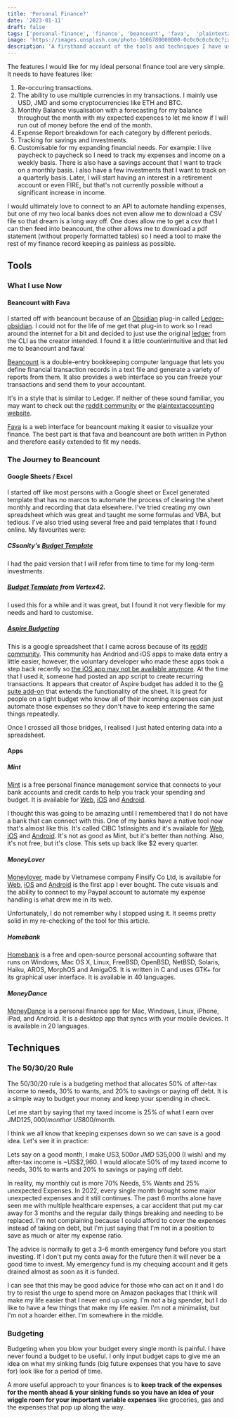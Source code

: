 ```yaml
---
title: 'Personal Finance?'
date: '2023-01-11'
draft: false
tags: ['personal-finance', 'finance', 'beancount', 'fava',  'plaintextaccounting']
image: 'https://images.unsplash.com/photo-1606780000000-0c0c0c0c0c0c?ixid=MnwxMjA3fDB8MHxwaG90by1wYWdlfHx8fGVufDB8fHx8&ixlib=rb-1.2.1&auto=format'
description: 'A firsthand account of the tools and techniques I have used over the years to try to wrangle my personal finances.'
---
```


The features I would like for my ideal personal finance tool are very simple. It needs to have features like:

1. Re-occuring transactions.
2. The ability to use multiple currencies in my transactions. I mainly use USD, JMD and some cryptocurrencies like ETH and BTC.
3. Monthly Balance visualisation with a forecasting for my balance throughout the month with my expected expences to let me know if I will run out of money before the end of the month.
4. Expense Report breakdown for each category by different periods.
5. Tracking for savings and investments.
6. Customisable for my expanding financial needs. For example: I live paycheck to paycheck so I need to track my expenses and income on a weekly basis. There is also have a savings account that I want to track on a monthly basis. I also have a few investments that I want to track on a quarterly basis. Later, I will start having an interest in a retirement account or even FIRE, but that's not currently possible without a significant increase in income.

I would ultimately love to connect to an API to automate handling expenses, but one of my two local banks does not even allow me to download a CSV file so that dream is a long way off. One does allow me to get a csv that I can then feed into beancount, the other allows me to download a pdf statement (without properly formatted tables) so I need a tool to make the rest of my finance record keeping as painless as possible.

## Tools

### What I use Now

#### Beancount with Fava

I started off with beancount because of an [Obsidian](https://obsidian.md/) plug-in called [Ledger-obsidian](https://github.com/tgrosinger/ledger-obsidian). I could not for the life of me get that plug-in to work so I read around the internet for a bit and decided to just use the original [ledger](https://github.com/ledger/ledger) from the CLI as the creator intended. I found it a little counterintuitive and that led me to beancount and fava!

[Beancount](https://beancount.github.io/) is a double-entry bookkeeping computer language that lets you define financial transaction records in a text file and generate a variety of reports from them. It also provides a web interface so you can freeze your transactions and send them to your accountant.

It's in a style that is similar to Ledger. If neither of these sound familiar, you may want to check out the [reddit community](https://old.reddit.com/r/plaintextaccounting/) or the [plaintextaccounting website](https://plaintextaccounting.org/).

[Fava](https://fava.pythonanywhere.com/example-beancount-file/income_statement/) is a web interface for beancount making it easier to visualize your finance. The best part is that fava and beancount are both written in Python and therefore easily extended to fit my needs.


### The Journey to Beancount

#### Google Sheets / Excel

I started off like most persons with a Google sheet or Excel generated template that has no marcos to automate the process of clearing the sheet monthly and recording that data elsewhere. I've tried creating my own spreadsheet which was great and taught me some formulas and VBA, but tedious. I've also tried using several free and paid templates that I found online. My favourites were:

##### CSsanity's [Budget Template](https://www.cassanity.com/budget-template/)

I had the paid version that I will refer from time to time for my long-term investments.
##### [Budget Template](https://www.vertex42.com/ExcelTemplates/budget-template.html) from Vertex42. 

I used this for a while and it was great, but I found it not very flexible for my needs and hard to customise.
##### [Aspire Budgeting](https://aspirebudget.com/) 

This is a google spreadsheet that I came across because of its [reddit community](https://old.reddit.com/r/aspirebudgeting/).  This community has Andriod and iOS apps to make data entry a little easier, however, the voluntary developer who made these apps took a step back recently so [the iOS  app may not be available anymore](https://old.reddit.com/r/aspirebudgeting/comments/v78yir/time_to_say_goodbye/). At the time that I used it, someone had posted an app script to create recurring transactions. It appears that creator of Aspire budget has added it to the [G suite add-on](https://workspace.google.com/marketplace/app/aspire_budgeting/591997494881) that extends the functionality of the sheet.  It is great for people on a tight budget who know all of their incoming expenses can just automate those expenses so they don't have to keep entering the same things repeatedly.

Once I crossed all those bridges, I realised I just hated entering data into a spreadsheet.

#### Apps

##### Mint 

[Mint](https://www.mint.com/) is a free personal finance management service that connects to your bank accounts and credit cards to help you track your spending and budget. It is available for [Web](https://www.mint.com/), [iOS](https://apps.apple.com/us/app/mint-personal-finance-money/id300238550) and [Android](https://play.google.com/store/apps/details?id=com.mint&hl=en_US).

I thought this was going to be amazing until I remembered that I do not have a bank that can connect with this. One of my banks have a native tool now that's almost like this. It's called CIBC 1stInsights and it's available for [Web](https://www.cibc.com/en/personal-banking/1stinsights.html), [iOS](https://apps.apple.com/ca/app/cibc-1stinsights/id1450000000) and [Android](https://play.google.com/store/apps/details?id=com.cibc.cibc1stinsights&hl=en_CA&gl=US). It's not as good as Mint, but it's better than nothing. Also, it's not free, but it's close. This sets up back like $2 every quarter.

##### MoneyLover

[Moneylover](https://moneylover.me/), made by Vietnamese company Finsify Co Ltd, is available for [Web](https://web.moneylover.me/), [iOS](https://apps.apple.com/app/apple-store/id486312413) and [Android](https://play.google.com/store/apps/details?id=com.bookmark.money) is the first app I ever bought. The cute visuals and the ability to connect to my Paypal account to automate my expense handling is what drew me in its web.

Unfortunately, I do not remember why I stopped using it. It seems pretty solid in my re-checking of the tool for this article.

##### Homebank

[Homebank](http://homebank.free.fr/en/) is a free and open-source personal accounting software that runs on Windows, Mac OS X, Linux, FreeBSD, OpenBSD, NetBSD, Solaris, Haiku, AROS, MorphOS and AmigaOS. It is written in C and uses GTK+ for its graphical user interface. It is available in 40 languages.

##### MoneyDance

[MoneyDance](https://infinitekind.com/moneydance) is a personal finance app for Mac, Windows, Linux, iPhone, iPad, and Android. It is a desktop app that syncs with your mobile devices. It is available in 20 languages.

## Techniques

### The 50/30/20 Rule

The 50/30/20 rule is a budgeting method that allocates 50% of after-tax income to needs, 30% to wants, and 20% to savings or paying off debt. It is a simple way to budget your money and keep your spending in check.

Let me start by saying that my taxed income is 25% of what I earn over JMD$125,000/month or ~US$800/month. 

I think we all know that keeping expenses down so we can save is a good idea. Let's see it in practice:

Lets say on a good month, I make US$3,500 or ~JMD$ 535,000 (I wish) and my after-tax income is ~US$2,960. I would allocate 50% of my taxed income to needs, 30% to wants and 20% to savings or paying off debt.

In reality, my monthly cut is more 70% Needs, 5% Wants and 25% unexpected Expenses. In 2022, every single month brought some major unexpected expenses and it still continues. The past 6 months alone have seen me with multiple healthcare expenses, a car accident that put my car away for 3 months and the regular daily things breaking and needing to be replaced.  I'm not complaining because I could afford to cover the expenses instead of taking on debt, but I'm just saying that I'm not in a position to save as much or alter my expense ratio.

The advice is normally to get a 3-6 month emergency fund before you start investing. If I don't put my cents away for the future then it will never be a good time to invest. My emergency fund is my chequing account and it gets drained almost as soon as it is funded.

I can see that this may be good advice for those who can act on it and I do try to resist the urge to spend more on Amazon packages that I think will make my life easier that I never end up using. I'm not a big spender, but I do like to have a few things that make my life easier. I'm not a minimalist, but I'm not a hoarder either. I'm somewhere in the middle.

### Budgeting

Budgeting when you blow your budget every single month is painful. I have never found a budget to be useful. I only input budget caps to give me an idea on what my sinking funds (big future expenses that you have to save for) look like for a period of time.

A more useful approach to your finances is to **keep track of the expenses for the month ahead & your sinking funds so you have an idea of your wiggle room for your important variable expenses** like groceries, gas and the expenses that pop up along the way.
